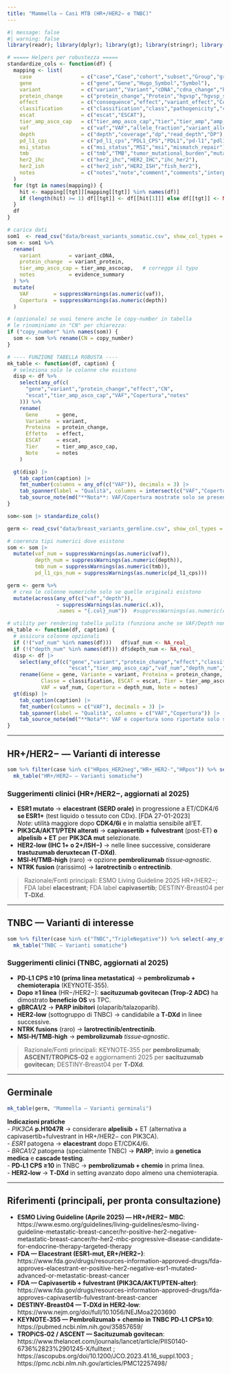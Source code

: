 ```yaml
---
title: "Mammella — Casi MTB (HR+/HER2− e TNBC)"
---
```


```r
#| message: false
#| warning: false
library(readr); library(dplyr); library(gt); library(stringr); library(tidyr)

# ===== Helpers per robustezza =====
standardize_cols <- function(df) {
  mapping <- list(
    case                = c("case","Case","cohort","subset","Group","group"),
    gene                = c("gene","Gene","Hugo_Symbol","Symbol"),
    variant             = c("variant","Variant","cDNA","cdna_change","hgvsc","hgvsc_short","c_change","mutation","c_variant","c_hgvs"),
    protein_change      = c("protein_change","Protein","hgvsp","hgvsp_short","p_change","aa_change","p_hgvs","protein"),
    effect              = c("consequence","effect","variant_effect","Consequence"),
    classification      = c("classification","class","pathogenicity","clin_sig","clinical_significance","significance"),
    escat               = c("escat","ESCAT"),
    tier_amp_asco_cap   = c("tier_amp_asco_cap","tier","tier_amp","amp_asco_cap_tier","amp_asco_cap"),
    vaf                 = c("vaf","VAF","allele_fraction","variant_allele_frequency","AF"),
    depth               = c("depth","coverage","dp","read_depth","DP"),
    pd_l1_cps           = c("pd_l1_cps","PDL1_CPS","PDL1","pd-l1","pdl1"),
    msi_status          = c("msi_status","MSI","msi","mismatch_repair"),
    tmb                 = c("tmb","TMB","tumor_mutational_burden","mutational_burden"),
    her2_ihc            = c("her2_ihc","HER2_IHC","ihc_her2"),
    her2_ish            = c("her2_ish","HER2_ISH","fish_her2"),
    notes               = c("notes","note","comment","comments","interpretation","report_note")
  )
  for (tgt in names(mapping)) {
    hit <- mapping[[tgt]][mapping[[tgt]] %in% names(df)]
    if (length(hit) >= 1) df[[tgt]] <- df[[hit[1]]] else df[[tgt]] <- NA
  }
  df
}

# carica dati
som1  <- read_csv("data/breast_variants_somatic.csv", show_col_types = FALSE) 
som <- som1 %>%
  rename(
    variant         = variant_cDNA,
    protein_change  = variant_protein,
    tier_amp_asco_cap = tier_amp_ascocap,   # corregge il typo
    notes           = evidence_summary
  ) %>%
  mutate(
    VAF        = suppressWarnings(as.numeric(vaf)),
    Copertura  = suppressWarnings(as.numeric(depth))
  )

# (opzionale) se vuoi tenere anche le copy-number in tabella
# le rinominiamo in "CN" per chiarezza:
if ("copy_number" %in% names(som)) {
  som <- som %>% rename(CN = copy_number)
}

# ---- FUNZIONE TABELLA ROBUSTA ----
mk_table <- function(df, caption) {
  # seleziona solo le colonne che esistono
  disp <- df %>%
    select(any_of(c(
      "gene","variant","protein_change","effect","CN",
      "escat","tier_amp_asco_cap","VAF","Copertura","notes"
    ))) %>%
    rename(
      Gene      = gene,
      Variante  = variant,
      Proteina  = protein_change,
      Effetto   = effect,
      ESCAT     = escat,
      Tier      = tier_amp_asco_cap,
      Note      = notes
    )

  gt(disp) |>
    tab_caption(caption) |>
    fmt_number(columns = any_of(c("VAF")), decimals = 3) |>
    tab_spanner(label = "Qualità", columns = intersect(c("VAF","Copertura"), names(disp))) |>
    tab_source_note(md("**Nota**: VAF/Copertura mostrate solo se presenti."))
}

som<-som |> standardize_cols()

germ <- read_csv("data/breast_variants_germline.csv", show_col_types = FALSE) |> standardize_cols()

# coerenza tipi numerici dove esistono
som <- som |>
  mutate(vaf_num = suppressWarnings(as.numeric(vaf)),
         depth_num = suppressWarnings(as.numeric(depth)),
         tmb_num = suppressWarnings(as.numeric(tmb)),
         pd_l1_cps_num = suppressWarnings(as.numeric(pd_l1_cps)))

germ <- germ %>%
  # crea le colonne numeriche solo se quelle originali esistono
  mutate(across(any_of(c("vaf","depth")),
                ~ suppressWarnings(as.numeric(.x)),
                .names = "{.col}_num"))  #suppressWarnings(as.numeric(depth)) else NA_real_)

# utility per rendering tabella pulita (funziona anche se VAF/Depth non esistono)
mk_table <- function(df, caption) {
  # assicura colonne opzionali
  if (!("vaf_num" %in% names(df)))   df$vaf_num <- NA_real_
  if (!("depth_num" %in% names(df))) df$depth_num <- NA_real_
  disp <- df |>
    select(any_of(c("gene","variant","protein_change","effect","classification",
                    "escat","tier_amp_asco_cap","vaf_num","depth_num","notes"))) |>
    rename(Gene = gene, Variante = variant, Proteina = protein_change, Effetto = effect,
           Classe = classification, ESCAT = escat, Tier = tier_amp_asco_cap,
           VAF = vaf_num, Copertura = depth_num, Note = notes)
  gt(disp) |>
    tab_caption(caption) |>
    fmt_number(columns = c("VAF"), decimals = 3) |>
    tab_spanner(label = "Qualità", columns = c("VAF","Copertura")) |>
    tab_source_note(md("**Nota**: VAF e copertura sono riportate solo se presenti nei file sorgente."))
}
```

------------------------------------------------------------------------

## HR+/HER2− — Varianti di interesse

```r
som %>% filter(case %in% c("HRpos_HER2neg","HR+_HER2-","HRpos")) %>% select(-any_of("case")) %>%
  mk_table("HR+/HER2− — Varianti somatiche")
```

### Suggerimenti clinici (HR+/HER2−, aggiornati al 2025)

-   **ESR1 mutato** → **elacestrant (SERD orale)** in progressione a ET/CDK4/6 **se ESR1+** (test liquido o tessuto con CDx). \[FDA 27-01-2023\]\
    *Note*: utilità maggiore dopo **CDK4/6i** e in malattia sensibile all’ET.\
-   **PIK3CA/AKT1/PTEN alterati** → **capivasertib + fulvestrant** (post-ET) **o** **alpelisib + ET** per **PIK3CA mut** selezionate.\
-   **HER2-low (IHC 1+ o 2+/ISH−)** → nelle linee successive, considerare **trastuzumab deruxtecan (T‑DXd)**.\
-   **MSI‑H/TMB‑high** (raro) → opzione **pembrolizumab** *tissue‑agnostic*.\
-   **NTRK fusion** (rarissimo) → **larotrectinib** o **entrectinib**.

> Razionale/Fonti principali: ESMO Living Guideline 2025 HR+/HER2−; FDA label **elacestrant**; FDA label **capivasertib**; DESTINY‑Breast04 per **T‑DXd**.

------------------------------------------------------------------------

## TNBC — Varianti di interesse

```r
som %>% filter(case %in% c("TNBC","TripleNegative")) %>% select(-any_of("case")) %>%
  mk_table("TNBC — Varianti somatiche")
```

### Suggerimenti clinici (TNBC, aggiornati al 2025)

-   **PD‑L1 CPS ≥10 (prima linea metastatica)** → **pembrolizumab + chemioterapia** (KEYNOTE‑355).\
-   **Dopo ≥1 linea** (HR−/HER2−): **sacituzumab govitecan (Trop‑2 ADC)** ha dimostrato **beneficio OS** vs TPC.\
-   **gBRCA1/2** → **PARP inibitori** (olaparib/talazoparib).\
-   **HER2‑low** (sottogruppo di TNBC) → candidabile a **T‑DXd** in linee successive.\
-   **NTRK fusions** (raro) → **larotrectinib/entrectinib**.\
-   **MSI‑H/TMB‑high** → **pembrolizumab** *tissue‑agnostic*.

> Razionale/Fonti principali: KEYNOTE‑355 per **pembrolizumab**; **ASCENT/TROPiCS‑02** e aggiornamenti 2025 per **sacituzumab govitecan**; DESTINY‑Breast04 per **T‑DXd**.

------------------------------------------------------------------------

## Germinale

```r
mk_table(germ, "Mammella — Varianti germinali")
```

::: callout-note
**Indicazioni pratiche**\
- *PIK3CA* **p.H1047R** → considerare **alpelisib** + ET (alternativa a capivasertib+fulvestrant in HR+/HER2− con PIK3CA).\
- *ESR1* patogena → **elacestrant** dopo ET/CDK4/6i.\
- *BRCA1/2* patogena (specialmente TNBC) → **PARP**; invio a **genetica medica** e **cascade testing**.\
- **PD‑L1 CPS ≥10** in TNBC → **pembrolizumab + chemio** in prima linea.\
- **HER2‑low** → **T‑DXd** in setting avanzato dopo almeno una chemioterapia.
:::

------------------------------------------------------------------------

## Riferimenti (principali, per pronta consultazione)

-   **ESMO Living Guideline (Aprile 2025) — HR+/HER2− MBC**: https://www.esmo.org/guidelines/living-guidelines/esmo-living-guideline-metastatic-breast-cancer/hr-positive-her2-negative-metastatic-breast-cancer/hr-her2-mbc-progressive-disease-candidate-for-endocrine-therapy-targeted-therapy\
-   **FDA — Elacestrant (ESR1‑mut, ER+/HER2−)**: https://www.fda.gov/drugs/resources-information-approved-drugs/fda-approves-elacestrant-er-positive-her2-negative-esr1-mutated-advanced-or-metastatic-breast-cancer\
-   **FDA — Capivasertib + fulvestrant (PIK3CA/AKT1/PTEN‑alter)**: https://www.fda.gov/drugs/resources-information-approved-drugs/fda-approves-capivasertib-fulvestrant-breast-cancer\
-   **DESTINY‑Breast04 — T‑DXd in HER2‑low**: https://www.nejm.org/doi/full/10.1056/NEJMoa2203690\
-   **KEYNOTE‑355 — Pembrolizumab + chemio in TNBC PD‑L1 CPS≥10**: https://pubmed.ncbi.nlm.nih.gov/35857659/\
-   **TROPiCS‑02 / ASCENT — Sacituzumab govitecan**: https://www.thelancet.com/journals/lancet/article/PIIS0140-6736%2823%2901245-X/fulltext ; https://ascopubs.org/doi/10.1200/JCO.2023.41.16_suppl.1003 ; https://pmc.ncbi.nlm.nih.gov/articles/PMC12257498/